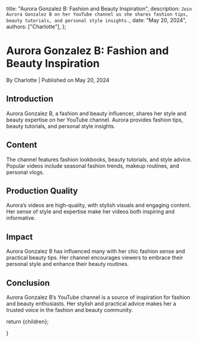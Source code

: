 
  title: "Aurora Gonzalez B: Fashion and Beauty Inspiration",
  description: `Join Aurora Gonzalez B on her YouTube channel as she shares fashion tips, beauty tutorials, and personal style insights.`,
  date: "May 20, 2024",
  authors: ["Charlotte"],
};

<h1>Aurora Gonzalez B: Fashion and Beauty Inspiration</h1>
<div className="text-sm text-gray-500 dark:text-gray-400">
  By Charlotte | Published on May 20, 2024
</div>

<section id="introduction">
  <h2>Introduction</h2>
  <span>
    Aurora Gonzalez B, a fashion and beauty influencer, shares her style and
    beauty expertise on her YouTube channel. Aurora provides fashion tips,
    beauty tutorials, and personal style insights.
  </span>
</section>

<section id="content">
  <h2>Content</h2>
  <span>
    The channel features fashion lookbooks, beauty tutorials, and style advice.
    Popular videos include seasonal fashion trends, makeup routines, and
    personal vlogs.
  </span>
</section>

<section id="production-quality">
  <h2>Production Quality</h2>
  <span>
    Aurora’s videos are high-quality, with stylish visuals and engaging content.
    Her sense of style and expertise make her videos both inspiring and
    informative.
  </span>
</section>

<section id="impact">
  <h2>Impact</h2>
  <span>
    Aurora Gonzalez B has influenced many with her chic fashion sense and
    practical beauty tips. Her channel encourages viewers to embrace their
    personal style and enhance their beauty routines.
  </span>
</section>

<section id="conclusion">
  <h2>Conclusion</h2>
  <span>
    Aurora Gonzalez B’s YouTube channel is a source of inspiration for fashion
    and beauty enthusiasts. Her stylish and practical advice makes her a trusted
    voice in the fashion and beauty community.
  </span>
</section>

  return <MdxLayout>{children}</MdxLayout>;


}
